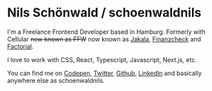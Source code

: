 # Nils Schönwald / schoenwaldnils

I'm a Freelance Frontend Developer based in Hamburg.
Formerly with Cellular ~~now known as FFW~~ now known as [Jakala](https://www.jakala.com/),
[Finanzcheck](https://www.finanzcheck.de/) and [Factorial](https://www.factorial.io/).

I love to work with CSS, React, Typescript, Javascript, Next.js, etc.

You can find me on
[Codepen](https://codepen.io/schoenwaldnils),
[Twitter](https://x.com/schoenwaldnils),
[Github](https://github.com/schoenwaldnils),
[LinkedIn](https://www.linkedin.com/in/schoenwaldnils/)
and basically anywhere else as schoenwaldnils.
